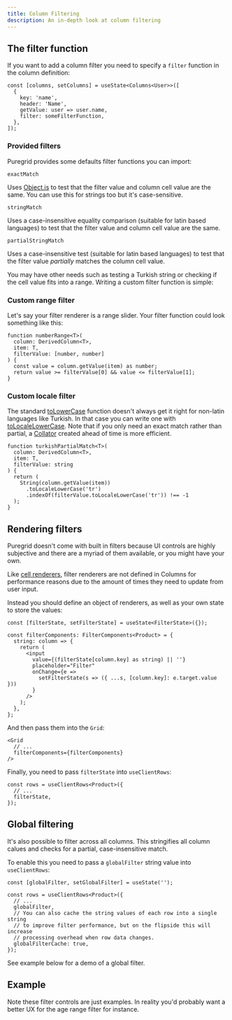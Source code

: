 ```yaml
---
title: Column Filtering
description: An in-depth look at column filtering
---
```



## The filter function

If you want to add a column filter you need to specify a `filter` function in the column definition:

```ts:title=Custom+header+rendering
const [columns, setColumns] = useState<Columns<User>>([
  {
    key: 'name',
    header: 'Name',
    getValue: user => user.name,
    filter: someFilterFunction,
  },
]);
```

### Provided filters

Puregrid provides some defaults filter functions you can import:

`exactMatch`

Uses [Object.is](https://developer.mozilla.org/en-US/docs/Web/JavaScript/Reference/Global_Objects/Object/is) to test that the filter value and column cell value are the same. You can use this for strings too but it's case-sensitive.

`stringMatch`

Uses a case-insensitive equality comparison (suitable for latin based languages) to test that the filter value and column cell value are the same.

`partialStringMatch`

Uses a case-insensitive test (suitable for latin based languages) to test that the filter value _partially_ matches the column cell value.

You may have other needs such as testing a Turkish string or checking if the cell value fits into a range. Writing a custom filter function is simple:

### Custom range filter

Let's say your filter renderer is a range slider. Your filter function could look something like this:

```ts:title=Custom+range+filter
function numberRange<T>(
  column: DerivedColumn<T>,
  item: T,
  filterValue: [number, number]
) {
  const value = column.getValue(item) as number;
  return value >= filterValue[0] && value <= filterValue[1];
}
```

### Custom locale filter

The standard [toLowerCase](https://developer.mozilla.org/en-US/docs/Web/JavaScript/Reference/Global_Objects/String/toLowerCase) function doesn't always get it right for non-latin languages like Turkish. In that case you can write one with [toLocaleLowerCase](https://developer.mozilla.org/en-US/docs/Web/JavaScript/Reference/Global_Objects/String/toLocaleLowerCase). Note that if you only need an exact match rather than partial, a [Collator](https://developer.mozilla.org/en-US/docs/Web/JavaScript/Reference/Global_Objects/Intl/Collator) created ahead of time is more efficient.

```ts:title=Custom+Turkish+string+filter
function turkishPartialMatch<T>(
  column: DerivedColumn<T>,
  item: T,
  filterValue: string
) {
  return (
    String(column.getValue(item))
      .toLocaleLowerCase('tr')
      .indexOf(filterValue.toLocaleLowerCase('tr')) !== -1
  );
}
```

## Rendering filters

Puregrid doesn't come with built in filters because UI controls are highly subjective and there are a myriad of them available, or you might have your own.

Like [cell renderers](/cells/cell-rendering), filter renderers are not defined in Columns for performance reasons due to the amount of times they need to update from user input.

Instead you should define an object of renderers, as well as your own state to store the values:

```ts:title=Defining+filter+renderers
const [filterState, setFilterState] = useState<FilterState>({});

const filterComponents: FilterComponents<Product> = {
  string: column => {
    return (
      <input
        value={(filterState[column.key] as string) || ''}
        placeholder="Filter"
        onChange={e =>
          setFilterState(s => ({ ...s, [column.key]: e.target.value }))
        }
      />
    );
  },
};
```

And then pass them into the `Grid`:

```tsx:title=Pass+the+filter+renderers+into+the+Grid
<Grid
  // ...
  filterComponents={filterComponents}
/>
```

Finally, you need to pass `filterState` into `useClientRows`:

```ts:title=Pass+filter+state+into+useClientRows
const rows = useClientRows<Product>({
  // ...
  filterState,
});
```

## Global filtering

It's also possible to filter across all columns. This stringifies all column calues and checks for a partial, case-insensitive match.

To enable this you need to pass a `globalFilter` string value into `useClientRows`:

```ts:title=Using+a+global+filter
const [globalFilter, setGlobalFilter] = useState('');

const rows = useClientRows<Product>({
  // ...
  globalFilter,
  // You can also cache the string values of each row into a single string
  // to improve filter performance, but on the flipside this will increase
  // processing overhead when row data changes.
  globalFilterCache: true,
});
```

See example below for a demo of a global filter.

## Example

<Showcase fileName="ColumnFiltering.tsx">
  <ColumnFiltering />
</Showcase>

Note these filter controls are just examples. In reality you'd probably want a better UX for the age range filter for instance.
